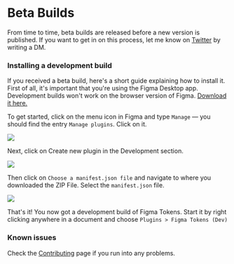 # Beta Builds

From time to time, beta builds are released before a new version is published. If you want to get in on this process, let me know on [Twitter](https://twitter.com/six7) by writing a DM.

### Installing a development build

If you received a beta build, here's a short guide explaining how to install it. First of all, it's important that you're using the Figma Desktop app. Development builds won't work on the browser version of Figma. [Download it here.](https://www.figma.com/downloads/)

To get started, click on the menu icon in Figma and type `Manage` — you should find the entry `Manage plugins`. Click on it.

![](/manage-plugins.jpg)

Next, click on Create new plugin in the Development section.

![](/create-new-plugin.jpg)

Then click on `Choose a manifest.json file` and navigate to where you downloaded the ZIP File. Select the `manifest.json` file.

![](/choose-manifest.jpg)

That's it! You now got a development build of Figma Tokens. Start it by right clicking anywhere in a document and choose `Plugins > Figma Tokens (Dev)`

### Known issues

Check the [Contributing](https://docs.figmatokens.com/contributing) page if you run into any problems.
